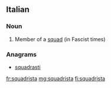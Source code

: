 ==Italian==

===Noun===
{{it-noun|m}} {{it-noun|f}}

# Member of a [[squad]] (in Fascist times)

===Anagrams===
* [[squadrasti#Italian|squadrasti]]

[[fr:squadrista]]
[[mg:squadrista]]
[[fi:squadrista]]